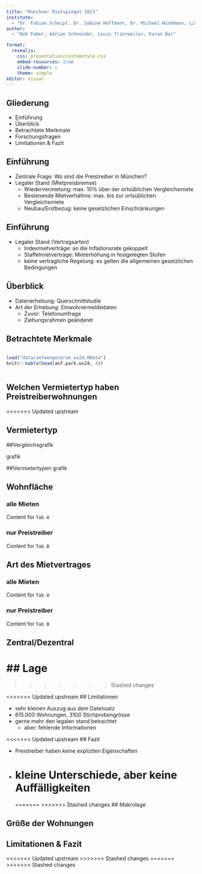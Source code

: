 ```yaml
---
title: "Münchner Mietspiegel 2023"
institute: 
  - "Dr. Fabian Scheipl, Dr. Sabine Hoffmann, Dr. Michael Windmann, Lisa Kleinlein"
author: 
  - "Bob Faber, Adrian Schneider, Louis Trierweiler, Karan Bal"

format:
  revealjs:
    css: presentation/customstyle.css
    embed-resources: true
    slide-number: c
    theme: simple
editor: visual
---
```


## Gliederung

-   Einführung
-   Überblick
-   Betrachtete Merkmale
-   Forschungsfragen
-   Limitationen & Fazit

## Einführung

-   Zentrale Frage: Wo sind die Preistreiber in München?
-   Legaler Stand (Mietpreisbremse)
    -   Wiedervermietung: max. 10% über der ortsüblichen Vergleichsmiete
    -   Bestenende Mietverhältnis: max. bis zur ortsüblichen Vergleichsmiete
    -   Neubau/Erstbezug: keine gesetzlichen Einschränkungen

## Einführung

- Legaler Stand (Vertragsarten)
  - Indexmietverträge: an die Inflationsrate gekoppelt
  - Staffelmietverträge: Mieterhöhung in festgelegten Stufen
  - keine vertragliche Regelung: es gelten die allgemeinen gesetzlichen Bedingungen

## Überblick

-   Datenerhebung: Querschnittstudie
-   Art der Erhebung: Einwohnermeldedaten
    -   Zuvor: Telefonumfrage
    -   Ziehungsrahmen geänderet

## Betrachtete Merkmale

::: {.column width="300%" align="left" .custom-smaller}
<div class="custom-smaller">
```r
load("data/anfaengerprak_ws24.RData")
knitr::kable(head(anf.park.ws24, 4)) 
```
</div> 
:::

## Welchen Vermietertyp haben Preistreiberwohnungen
<<<<<<< Updated upstream

## Vermietertyp

::: {panel-tabset}
##Vergleichsgrafik 

grafik

##Vermietertypen grafik
:::

## Wohnfläche

::: {.panel-tabset}

### alle Mieten

Content for `Tab A`

### nur Preistreiber

Content for `Tab B`

:::

## Art des Mietvertrages

::: {.panel-tabset}

### alle Mieten

Content for `Tab A`

### nur Preistreiber

Content for `Tab B`

:::

## Zentral/Dezentral

## Lage
=======
>>>>>>> Stashed changes

<<<<<<< Updated upstream
## Limitationen

-   sehr kleinen Auszug aus dem Datensatz
-   615.000 Wohnungen, 3100 Stichprobengrösse
-   gerne mehr den legalen stand betrachtet
    -   aber: fehlende Informationen

<<<<<<< Updated upstream
## Fazit

-   Preistreiber haben keine expliziten Eigenschaften
-   kleine Unterschiede, aber keine Auffälligkeiten
=======
=======
>>>>>>> Stashed changes
## Makrolage

## Größe der Wohnungen

##

## Limitationen & Fazit
<<<<<<< Updated upstream
>>>>>>> Stashed changes
=======
>>>>>>> Stashed changes
